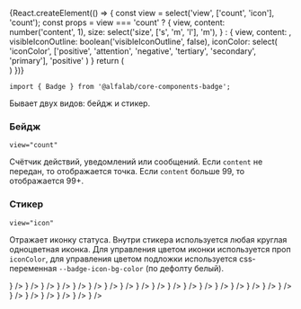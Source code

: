 



<Meta
    title='Компоненты'
    component={Badge}
/>


<!-- Canvas -->

<Story name='Badge'>
    {React.createElement(() => {
        const view = select('view', ['count', 'icon'], 'count');
        const props = view === 'count' ?
            {
                view,
                content: number('content', 1),
                size: select('size', ['s', 'm', 'l'], 'm'),
            } : {
                view,
                content: <AlertCircleMIcon />,
                visibleIconOutline: boolean('visibleIconOutline', false),
                iconColor: select(
                    'iconColor',
                    ['positive', 'attention', 'negative', 'tertiary', 'secondary', 'primary'],
                    'positive'
                )
            }
        return (
            <div style={{
                display: 'inline-flex',
                padding: '5px',
                backgroundColor: '#233549',
            }}>
                <Badge {...props} />
            </div>
        )
    })}
</Story>


<!-- Docs -->

<ComponentHeader
    name='Badge'
    version={version}
    package='@alfalab/core-components-badge'
    stage={3}
/>

```tsx
import { Badge } from '@alfalab/core-components-badge';
```

Бывает двух видов: бейдж и стикер.

### Бейдж

`view="count"`

Счётчик действий, уведомлений или сообщений. Если `content` не передан, то отображается точка.
Если `content` больше 99, то отображается 99+.

<Preview>
    <Container>
        <Row>
            <Col>
                <Badge view='count' />
            </Col>
            <Col>
                <Badge view='count' content={1} />
            </Col>
            <Col>
                <Badge view='count' content={100} />
            </Col>
        </Row>
    </Container>
</Preview>

### Стикер
`view="icon"`

Отражает иконку статуса. Внутри стикера используется любая круглая одноцветная иконка.
Для управления цветом иконки используется проп `iconColor`, для управления цветом подложки используется css-переменная
`--badge-icon-bg-color` (по дефолту белый).

<Preview>
    <Container>
        <Row style={{margin: 0, padding: 12}}>
            <Col>
                <Badge view='icon' iconColor='positive' content={<CheckmarkOnCircleMIcon/>} />
            </Col>
            <Col>
                <Badge view='icon' iconColor='attention' content={<AlertCircleMIcon/>} />
            </Col>
            <Col>
                <Badge view='icon' iconColor='negative' content={<AlertCircleMIcon/>} />
            </Col>
            <Col>
                <Badge view='icon' iconColor='negative' content={<CrossCircleMIcon/>} />
            </Col>
            <Col>
                <Badge view='icon' iconColor='negative' content={<StopCircleMIcon/>} />
            </Col>
            <Col>
                <Badge view='icon' iconColor='secondary' content={<InformationCircleMIcon/>} />
            </Col>
            <Col>
                <Badge view='icon' iconColor='secondary' content={<ClockMIcon/>} />
            </Col>
            <Col>
                <Badge view='icon' iconColor='secondary' content={<CrossCircleMIcon/>} />
            </Col>
        </Row>
        <Row style={{margin: 0, padding: 12, backgroundColor: '#DBDEE1'}}>
            <Col>
                <Badge view='icon' iconColor='positive' content={<CheckmarkOnCircleMIcon/>} />
            </Col>
            <Col>
                <Badge view='icon' iconColor='attention' content={<AlertCircleMIcon/>} />
            </Col>
            <Col>
                <Badge view='icon' iconColor='negative' content={<AlertCircleMIcon/>} />
            </Col>
            <Col>
                <Badge view='icon' iconColor='negative' content={<CrossCircleMIcon/>} />
            </Col>
            <Col>
                <Badge view='icon' iconColor='negative' content={<StopCircleMIcon/>} />
            </Col>
            <Col>
                <Badge view='icon' iconColor='secondary' content={<InformationCircleMIcon/>} />
            </Col>
            <Col>
                <Badge view='icon' iconColor='secondary' content={<ClockMIcon/>} />
            </Col>
            <Col>
                <Badge view='icon' iconColor='secondary' content={<CrossCircleMIcon/>} />
            </Col>
        </Row>
        <Row style={{margin: 0, padding: 12, paddingTop: 0, backgroundColor: '#DBDEE1'}}>
            <Col>
                <Badge view='icon' visibleIconOutline={true} iconColor='positive' content={<CheckmarkOnCircleMIcon/>} />
            </Col>
            <Col>
                <Badge view='icon' visibleIconOutline={true} iconColor='attention' content={<AlertCircleMIcon/>} />
            </Col>
            <Col>
                <Badge view='icon' visibleIconOutline={true} iconColor='negative' content={<AlertCircleMIcon/>} />
            </Col>
            <Col>
                <Badge view='icon' visibleIconOutline={true} iconColor='negative' content={<CrossCircleMIcon/>} />
            </Col>
            <Col>
                <Badge view='icon' visibleIconOutline={true} iconColor='negative' content={<StopCircleMIcon/>} />
            </Col>
            <Col>
                <Badge view='icon' visibleIconOutline={true} iconColor='secondary' content={<InformationCircleMIcon/>} />
            </Col>
            <Col>
                <Badge view='icon' visibleIconOutline={true} iconColor='secondary' content={<ClockMIcon/>} />
            </Col>
            <Col>
                <Badge view='icon' visibleIconOutline={true} iconColor='secondary' content={<CrossCircleMIcon/>} />
            </Col>
        </Row>
    </Container>
</Preview>

<Props of={Badge} />
